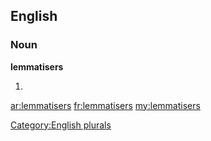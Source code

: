 ==English==

===Noun===
'''lemmatisers'''

# {{plural of|[[lemmatiser]]}}

[[Category:English plurals]]

[[ar:lemmatisers]]
[[fr:lemmatisers]]
[[my:lemmatisers]]
